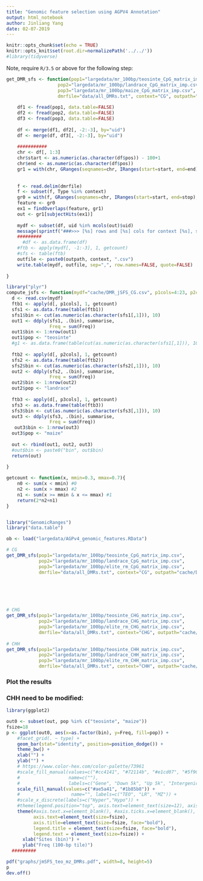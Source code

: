 ```yaml
---
title: "Genomic feature selection using AGPV4 Annotation"
output: html_notebook
author: Jinliang Yang
date: 02-07-2019
---
```



```r
knitr::opts_chunk$set(echo = TRUE) 
knitr::opts_knit$set(root.dir=normalizePath('../../')) 
#library(tidyverse)
```



Note, require `R/3.5` or above for the following step:

```r

get_DMR_sfs <- function(pop1="largedata/mr_100bp/teosinte_CpG_matrix_imp.csv", 
                   pop2="largedata/mr_100bp/landrace_CpG_matrix_imp.csv",
                   pop3="largedata/mr_100bp/maize_CpG_matrix_imp.csv",
                   dmrfile="data/all_DMRs.txt", context="CG", outpath="cache/DMR_jSFS_"){
    
    df1 <- fread(pop1, data.table=FALSE)
    df2 <- fread(pop2, data.table=FALSE)
    df3 <- fread(pop3, data.table=FALSE)
    
    df <- merge(df1, df2[, -2:-3], by="uid")
    df <- merge(df, df3[, -2:-3], by="uid")
    
    ###########
    chr <- df[, 1:3]
    chr$start <- as.numeric(as.character(df$pos)) - 100+1
    chr$end <- as.numeric(as.character(df$pos))
    gr1 = with(chr, GRanges(seqnames=chr, IRanges(start=start, end=end), strand="+", uid=uid))
    
    
    f <- read.delim(dmrfile)
    f <- subset(f, Type %in% context)
    gr0 = with(f, GRanges(seqnames=chr, IRanges(start=start, end=stop), strand="+" ))
    feature <- gr0
    ex1 = findOverlaps(feature, gr1)
    out <- gr1[subjectHits(ex1)]
    
    mydf <- subset(df, uid %in% mcols(out)$uid)
    message(sprintf("###>>> [%s] rows and [%s] cols for context [%s], sfs...", nrow(mydf), ncol(mydf), context))
    #########
      #df <- as.data.frame(df)
    #ftb <- apply(mydf[, -1:-3], 1, getcount)
    #sfs <- table(ftb)
    outfile <- paste0(outpath, context, ".csv")
    write.table(mydf, outfile, sep=",", row.names=FALSE, quote=FALSE)
    
}

library("plyr")
compute_jsfs <- function(mydf="cache/DMR_jSFS_CG.csv", p1cols=4:23, p2cols=24:40, p3cols=41:54){
  d <- read.csv(mydf)
  ftb1 <- apply(d[, p1cols], 1, getcount)
  sfs1 <- as.data.frame(table(ftb1))
  sfs1$bin <- cut(as.numeric(as.character(sfs1[,1])), 10)
  out1 <- ddply(sfs1, .(bin), summarise,
                Freq = sum(Freq))
  out1$bin <- 1:nrow(out1)
  out1$pop <- "teosinte"
  #g1 <- as.data.frame(table(cut(as.numeric(as.character(sfs1[,1])), 10)))
  
  ftb2 <- apply(d[, p2cols], 1, getcount)
  sfs2 <- as.data.frame(table(ftb2))
  sfs2$bin <- cut(as.numeric(as.character(sfs2[,1])), 10)
  out2 <- ddply(sfs2, .(bin), summarise,
                Freq = sum(Freq))
  out2$bin <- 1:nrow(out2)
  out2$pop <- "landrace"
  
  ftb3 <- apply(d[, p3cols], 1, getcount)
  sfs3 <- as.data.frame(table(ftb3))
  sfs3$bin <- cut(as.numeric(as.character(sfs3[,1])), 10)
  out3 <- ddply(sfs3, .(bin), summarise,
                Freq = sum(Freq))
   out3$bin <- 1:nrow(out3)
  out3$pop <- "maize"
  
  out <- rbind(out1, out2, out3)
  #out$bin <- paste0("bin", out$bin)
  return(out)
  
}

getcount <- function(x, mmin=0.3, mmax=0.7){
    n0 <- sum(x < mmin) #0
    n2 <- sum(x > mmax) #2
    n1 <- sum(x >= mmin & x <= mmax) #1
    return(2*n2+n1)
}


library("GenomicRanges")
library("data.table")

ob <- load("largedata/AGPv4_genomic_features.RData")

# CG
get_DMR_sfs(pop1="largedata/mr_100bp/teosinte_CpG_matrix_imp.csv", 
            pop2="largedata/mr_100bp/landrace_CpG_matrix_imp.csv",
            pop3="largedata/mr_100bp/elite_rm_CpG_matrix_imp.csv",
            dmrfile="data/all_DMRs.txt", context="CG", outpath="cache/DMR_sfs_interpop_")





  
# CHG  
get_DMR_sfs(pop1="largedata/mr_100bp/teosinte_CHG_matrix_imp.csv", 
            pop2="largedata/mr_100bp/landrace_CHG_matrix_imp.csv",
            pop3="largedata/mr_100bp/elite_rm_CHG_matrix_imp.csv",
            dmrfile="data/all_DMRs.txt", context="CHG", outpath="cache/DMR_sfs_interpop_")
  
# CHH 
get_DMR_sfs(pop1="largedata/mr_100bp/teosinte_CHH_matrix_imp.csv", 
            pop2="largedata/mr_100bp/landrace_CHH_matrix_imp.csv",
            pop3="largedata/mr_100bp/elite_rm_CHH_matrix_imp.csv",
            dmrfile="data/all_DMRs.txt", context="CHH", outpath="cache/DMR_sfs_interpop_")

```


### Plot the results


### CHH need to be modified:
```r
library(ggplot2)

out0 <- subset(out, pop %in% c("teosinte", "maize"))
fsize=18
p <- ggplot(out0, aes(x=as.factor(bin), y=Freq, fill=pop)) +
    #facet_grid(. ~ type) +
    geom_bar(stat="identity", position=position_dodge()) +
    theme_bw() +
    xlab("") +
    ylab("") +
    # https://www.color-hex.com/color-palette/73961
    #scale_fill_manual(values=c("#cc4141", "#72114b", "#e1cd07", "#5f9057", "#114c63", "#d3d3d3"),
    #                  name=c(""),
    #                  labels=c("Gene", "Down 5k", "Up 5k", "Intergenic", "TE", "Rest")) +
    scale_fill_manual(values=c("#ae5a41", "#1b85b8")) +
    #                   name="", labels=c("TEO", "LR", "MZ")) +
    #scale_x_discrete(labels=c("Hyper","Hypo")) +
    #theme(legend.position="top", axis.text=element_text(size=12), axis.title=element_text(size=15) )
    theme(#axis.text.x=element_blank(), #axis.ticks.x=element_blank(),
          axis.text=element_text(size=fsize),
          axis.title=element_text(size=fsize, face="bold"),
          legend.title = element_text(size=fsize, face="bold"),
          legend.text = element_text(size=fsize)) +
      xlab("Sites (bin)") + 
      ylab("Freq (100-bp tile)")
  #########

pdf("graphs/jmSFS_teo_mz_DMRs.pdf", width=8, height=5)
p
dev.off()
```

